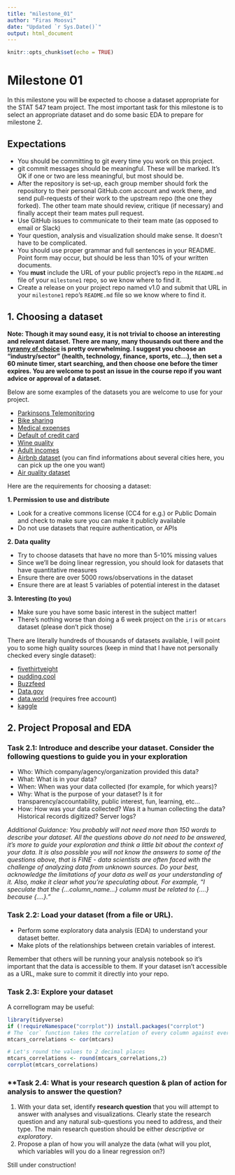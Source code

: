 ```yaml
---
title: "milestone_01"
author: "Firas Moosvi"
date: "Updated `r Sys.Date()`"
output: html_document
---
```


```r
knitr::opts_chunk$set(echo = TRUE)
```

# Milestone 01

In this milestone you will be expected to choose a dataset appropriate for the STAT 547 team project.
The most important task for this milestone is to select an appropriate dataset and do some basic EDA to prepare for milestone 2.

## Expectations
- You should be committing to git every time you work on this project.
- git commit messages should be meaningful. These will be marked. It's OK if one or two are less meaningful, but most should be.
- After the repository is set-up, each group member should fork the repository to their personal GitHub.com account and work there, and send pull-requests of their work to the upstream repo (the one they forked). The other team mate should review, critique (if necessary) and finally accept their team mates pull request.
- Use GitHub issues to communicate to their team mate (as opposed to email or Slack)
- Your question, analysis and visualization should make sense. It doesn't have to be complicated.
- You should use proper grammar and full sentences in your README. Point form may occur, but should be less than 10% of your written documents.
- You **must** include the URL of your public project's repo in the `README.md` file of your `milestone1` repo,  so we know where to find it.
- Create a release on your project repo named v1.0 and submit that URL in your `milestone1` repo's `README.md` file so we know where to find it.


## 1. Choosing a dataset

**Note: Though it may sound easy, it is not trivial to choose an interesting and relevant dataset. There are many, many thousands out there and the [tyranny of choice](https://www.economist.com/christmas-specials/2010/12/16/you-choose) is pretty overwhelming. I suggest you choose an "industry/sector" (health, technology, finance, sports, etc...), then set a 60 minute timer, start searching, and then choose one before the timer expires. You are welcome to post an issue in the course repo if you want advice or approval of a dataset.**

Below are some examples of the datasets you are welcome to use for your project. 

- [Parkinsons Telemonitoring](https://archive.ics.uci.edu/ml/datasets/Parkinsons+Telemonitoring)
- [Bike sharing](https://archive.ics.uci.edu/ml/datasets/bike+sharing+dataset)
- [Medical expenses](https://gist.github.com/meperezcuello/82a9f1c1c473d6585e750ad2e3c05a41)
- [Default of credit card](https://archive.ics.uci.edu/ml/datasets/default+of+credit+card+clients)
- [Wine quality](http://archive.ics.uci.edu/ml/datasets/Wine+Quality)
- [Adult incomes](https://archive.ics.uci.edu/ml/datasets/adult)
- [Airbnb dataset](http://insideairbnb.com/get-the-data.html) (you can find informations about several cities here, you can pick up the one you want)
- [Air quality dataset](https://archive.ics.uci.edu/ml/datasets/Air+Quality)

Here are the requirements for choosing a dataset:

**1. Permission to use and distribute**

 - Look for a creative commons license (CC4 for e.g.) or Public Domain and check to make sure you can make it publicly available
- Do not use datasets that require authentication, or APIs
  
**2. Data quality**

  - Try to choose datasets that have no more than 5-10% missing values
  - Since we'll be doing linear regression, you should look for datasets that have quantitative measures
  - Ensure there are over 5000 rows/observations in the dataset
  - Ensure there are at least 5 variables of potential interest in the dataset
  
**3. Interesting (to you)**

  - Make sure you have some basic interest in the subject matter!
  - There's nothing worse than doing a 6 week project on the `iris` or `mtcars` dataset (please don't pick those)

There are literally hundreds of thousands of datasets available, I will point you to some high quality sources (keep in mind that I have not personally checked every single dataset):

- [fivethirtyeight](https://data.fivethirtyeight.com)
- [pudding.cool](https://github.com/the-pudding/data)
- [Buzzfeed](https://github.com/BuzzFeedNews/everything)
- [Data.gov](https://www.data.gov/)
- [data.world](https://data.world/) (requires free account)
- [kaggle](https://www.kaggle.com/datasets?license=cc)

## 2. **Project Proposal and EDA**

### **Task 2.1: Introduce and describe your dataset. Consider the following questions to guide you in your exploration**

- Who: Which company/agency/organization provided this data?
- What: What is in your data?
- When: When was your data collected (for example, for which years)?
- Why: What is the purpose of your dataset? Is it for transparency/accountability, public interest, fun, learning, etc...
- How: How was your data collected? Was it a human collecting the data? Historical records digitized? Server logs?

*Additional Guidance: You probably will not need more than 150 words to describe your dataset. All the questions above do not need to be answered, it's more to guide your exploration and think a little bit about the context of your data. It is also possible you will not know the answers to some of the questions above, that is FINE - data scientists are often faced with the challenge of analyzing data from unknown sources. Do your best, acknowledge the limitations of your data as well as your understanding of it. Also, make it clear what you're speculating about. For example, "I speculate that the {...column_name...} column must be related to {....} because {....}."*

### **Task 2.2: Load your dataset (from a file or URL).**

- Perform some exploratory data analysis (EDA) to understand your dataset better. 
- Make plots of the relationships between cretain variables of interest. 

Remember that others will be running your analysis notebook so it's important that the data is accessible to them. 
If your dataset isn't accessible as a URL, make sure to commit it directly into your repo.

### **Task 2.3: Explore your dataset**

A correllogram may be useful:
```r
library(tidyverse)
if (!requireNamespace("corrplot")) install.packages("corrplot")
# The `cor` function takes the correlation of every column against every other column
mtcars_correlations <- cor(mtcars) 

# Let's round the values to 2 decimal places
mtcars_correlations <- round(mtcars_correlations,2)
corrplot(mtcars_correlations)
```


### **Task 2.4: What is your research question & plan of action for analysis to answer the question?

1. With your data set, identify **research question** that you will attempt to answer with analyses and visualizations. 
Clearly state the research question and any natural sub-questions you need to address, and their type. 
The main research question should be either *descriptive* or *exploratory*.
1. Propose a plan of how you will analyze the data (what will you plot, which variables will you do a linear regression on?) 


Still under construction!